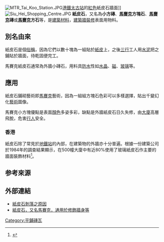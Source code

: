 [[File:MTR_Tai_Koo_Station.JPG|thumb]][[港鐵|港鐵]][[太古站|太古站]]的[[紅色|紅色]]紙皮石牆面]]
[[File:Siu_Hei_Shopping_Centre.JPG|thumb]]
'''紙皮石'''，又名為'''小方磚'''、'''[[鑲嵌畫|馬賽克]]方塊石'''、'''[[鑲嵌畫|馬賽克]]磚'''或'''[[鑲嵌畫|馬賽克]]方石'''等，是[[建築材料|建築材料]]，[[建築|建築]][[牆|牆]][[裝修|裝修]]表面用物料。

==別名由來==
紙皮石是個[[俗稱|俗稱]]，因為它們以數十塊為一組貼於[[紙皮|紙皮]]上，之後[[三行|三行]]工人用[[水泥|水泥]]把之鋪貼於牆面，待乾固便完工。

馬賽克紙皮石通常為外牆小磚石，用料具[[防水|防水]]性如[[水晶|水晶]]、[[磁|磁]]、[[玻璃|玻璃]]等。

==應用==
紙皮石鋪砌藝術即[[鑲嵌畫|馬賽克]]藝術，因為一組組方塊石色彩可以多樣選擇，貼出千變幻化[[藝術|藝術]]圖像。

馬賽克小方塊優點是表面[[顏色|顏色]]多姿多彩，缺點是外牆紙皮石日久失修，由[[大廈|大廈]]高層飛脫，危害[[行人|行人]]安全。

===香港===
紙皮石除了常見於[[地鐵站|地鐵站]]的內部，在建築物的外牆亦十分普遍。根據一份建築公司於1984年的調查結果顯示，在500幢大廈中有近80%使用了玻璃紙皮石作主要的牆面裝飾材料<ref>{{Cite web|title=Design Trust, Design Criticism: Why Hong Kong's Buildings Are Clad in Bathroom Tiles|url=https://zolimacitymag.com/design-trust-design-criticism-why-hong-kongs-buildings-are-clad-in-bathroom-tiles/|accessdate=2019-12-15|author=Viola Gaskell|date=2019-09-26|format=|publisher=Zolima CityMag|language=en|archive-date=2021-01-17|archive-url=https://web.archive.org/web/20210117052003/https://zolimacitymag.com/design-trust-design-criticism-why-hong-kongs-buildings-are-clad-in-bathroom-tiles/|dead-url=no}}</ref>。

==参考來源==
{{reflist}}

==外部連結==
{{commonscat|Mosaics of buildings}}
* [https://web.archive.org/web/20101025100911/http://www.ihm.gov.mo/cn/page/index.php?id=111 紙皮石剝落之原因]
* [https://web.archive.org/web/20160305171119/http://hw-interior.com/oscommerce/product_info.php?oscsid=11b66a7d8f3b&products_id=79 紙皮石，又名馬賽克，通用於修飾牆身等]

[[Category:平鋪磚瓦|Category:平鋪磚瓦]]